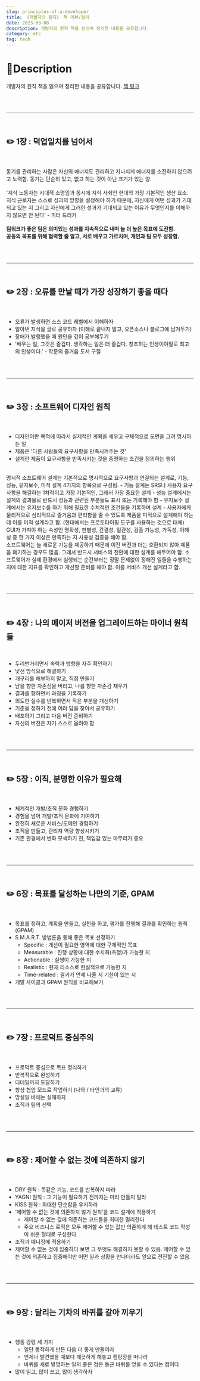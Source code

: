 ```yaml
---
slug: principles-of-a-developer
title: 《개발자의 원칙》 책 리뷰/정리
date: 2023-03-08
description: 개발자의 원칙 책을 읽으며 정리한 내용을 공유합니다.
category: etc
tag: tech
---
```


# 📍Description

개발자의 원칙 책을 읽으며 정리한 내용을 공유합니다.
[책 링크](https://product.kyobobook.co.kr/detail/S000200381165)

<br /> <br />

---

<br />

## ✏️ 1장 : 덕업일치를 넘어서

<br />

동기를 관리하는 사람은 자신의 에너지도 관리하고 지나치게 에너지를 소진하지 않으려고 노력함. 동기는 단순히 있고, 없고 하는 것이 아닌 크기가 있는 양.
<br /> <br />
'지식 노동자는 시대적 소명임과 동시에 지식 사회인 현대의 가장 기본적인 생산 요소. <br />
지식 근로자는 스스로 성과의 방향을 설정해야 하기 때문에, 자신에게 어떤 성과가 기대되고 있는 지 그리고 자신에게 그러한 성과가 기대되고 있는 이유가 무엇인지를 이해하지 않으면 안 된다' - 피터 드러커
<br /> <br />
<b>
    팀워크가 좋은 팀은 의미있는 성과를 지속적으로 내며 늘 더 높은 목표에 도전함. <br />
    공동의 목표를 위해 협력할 줄 알고, 서로 배우고 가르치며, 개인과 팀 모두 성장함.
</b>

<br /> <br />

---

<br />

## ✏️ 2장 : 오류를 만날 때가 가장 성장하기 좋을 때다

<br />

- 오류가 발생하면 소스 코드 레벨에서 이해하자
- 알아낸 지식을 글로 공유하자 (이해로 끝내지 말고, 오픈소스나 블로그에 남겨두기)
- 장애가 발행했을 때 원인을 깊이 공부해두기
- '배우는 일, 그것은 즐겁다. 생각하는 일은 더 즐겁다. 창조하는 인생이야말로 최고의 인생이다.' - 학문의 즐거움 도서 구절

<br /> <br />

---

<br />

## ✏️ 3장 : 소프트웨어 디자인 원칙

<br />

- 디자인이란 목적에 따라서 실제적인 계획을 세우고 구체적으로 도면을 그려 명시하는 일
- 제품은 '다른 사람들의 요구사항을 만족시켜주는 것'
- 설계란 제품이 요구사항을 만족시키는 것을 증명하는 조건을 정의하는 행위
<br />
명시적 소프트웨어 설계는 기본적으로 명시적으로 요구사항과 연결되는 설계로, 기능, 성능, 유지보수, 미적 설계 4가지의 항목으로 구성됨.
- 기능 설계는 SRS나 사용자 요구사항을 해결하는 1차적이고 가장 기본적인, 그래서 가장 중요한 설계
- 성능 설계에서는 설계의 결과물로 반드시 성능과 관련된 부분들도 표시 또는 기록해야 함
- 유지보수 설계에서는 유지보수를 하기 위해 필요한 수치적인 조건들을 기록하며 설계
- 사용자에게 물리적으로 심리적으로 즐거움과 편리함을 줄 수 있도록 제품을 미적으로 설계해야 하는데 이를 미적 설계라고 함. (현대에서는 프로토타이핑 도구를 사용하는 것으로 대체)
<br />
GUI가 가져야 하는 속성인 명확성, 판별성, 간결성, 일관성, 검출 가능성, 가독성, 이해성 중 한 가지 이상은 만족하는 지 사용성 검증을 해야 함.
<br />
소프트웨어는 늘 새로운 기능을 제공하기 때문에 이전 버전과 더는 호환되지 않아 제품을 폐기하는 경우도 많음. 그래서 반드시 서비스의 전환에 대한 설계를 해두어야 함.
소프트웨어가 실제 환경에서 실행되는 순간부터는 정말 문제없이 정해진 일들을 수행하는 지에 대한 지표를 확인하고 개선할 준비를 해야 함. 이를 서비스 개선 설계라고 함.

<br /> <br />

---

<br />

## ✏️ 4장 : 나의 메이저 버전을 업그레이드하는 마이너 원칙들

<br />

- 두리번거리면서 속력과 방향을 자주 확인하기
- 낯선 방식으로 해결하기
- 개구리를 해부하지 말고, 직접 만들기
- 남을 향한 자존심을 버리고, 나를 향한 자존감 채우기
- 결과를 향하면서 과정을 기록하기
- 의도한 실수를 반복하면서 작은 부분을 개선하기
- 기준을 정하기 전에 여러 답을 찾아서 공유하기
- 배포하기 그리고 다음 버전 준비하기
- 자신의 버전은 자기 스스로 올려야 함

<br /> <br />

---

<br />

## ✏️ 5장 : 이직, 분명한 이유가 필요해

<br />

- 체계적인 개발/조직 문화 경험하기
- 경험을 넘어 개발/조직 문화에 기여하기
- 완전히 새로운 서비스/도메인 경험하기
- 조직을 만들고, 관리자 역량 향상시키기
- 기존 환경에서 변화 모색하기 전, 책임감 있는 마무리가 중요

<br /> <br />

---

<br />

## ✏️ 6장 : 목표를 달성하는 나만의 기준, GPAM

<br />

- 목표를 정하고, 계획을 만들고, 실천을 하고, 평가를 진행해 결과를 확인하는 원칙 (GPAM)
- S.M.A.R.T. 방법론을 통해 좋은 목표 선정하기
    - Specific : 개선이 필요한 영역에 대한 구체적인 목표
    - Measurable : 진행 상황에 대한 수치화(측정)가 가능한 지
    - Actionable : 실행이 가능한 지
    - Realistic : 현재 리소스로 현실적으로 가능한 지
    - Time-related : 결과가 언제 나올 지 기한이 있는 지
- 개발 사이클과 GPAM 원칙을 비교해보기

<br /> <br />

---

<br />

## ✏️ 7장 : 프로덕트 중심주의

<br />

- 프로덕트 중심으로 목표 정리하기
- 반복적으로 완성하기
- 디테일까지 도달하기
- 항상 협업 모드로 작업하기 (나와 / 타인과의 교류)
- 망설일 바에는 실패하자
- 조직과 팀의 선택

<br /> <br />

---

<br />

## ✏️ 8장 : 제어할 수 없는 것에 의존하지 않기

<br />

- DRY 원칙 : 똑같은 기능, 코드를 반복하지 마라
- YAGNI 원칙 : 그 기능이 필요하기 전까지는 미리 만들지 말라
- KISS 원칙 : 최대한 단순함을 유지하라
- ‘제어할 수 없는 것에 의존하지 않기 원칙’을 코드 설계에 적용하기
    - 제어할 수 없는 값에 의존하는 코드들을 최대한 멀리한다
    - 주요 비즈니스 로직은 모두 제어할 수 있는 값만 의존하게 해 테스트 코드 작성이 쉬운 형태로 구성한다
- 조직과 매니징에 적용하기
- 제어할 수 없는 것에 집중하다 보면 그 무엇도 해결하지 못할 수 있음. 제어할 수 있는 것에 의존하고 집중해야만 어떤 일과 상황을 만나더라도 앞으로 전진할 수 있음.

<br /> <br />

---

<br />

## ✏️ 9장 : 달리는 기차의 바퀴를 갈아 끼우기

<br />

- 행동 강령 세 가지
    - 일단 동작하게 만든 다음 더 좋게 만들어라
    - 언제나 발견했을 때보다 깨끗하게 해놓고 캠핑장을 떠나라
    - 바퀴를 새로 발명하는 일의 좋은 점은 둥근 바퀴를 얻을 수 있다는 점이다
- 많이 읽고, 많이 쓰고, 많이 생각하자